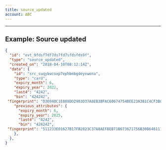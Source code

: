 ```yaml
---
title: source_updated
account: ABC
---
```


---

## Example: Source updated

```json
{
  "id": "evt_9fdsf7df7ds7fd7sfdsfds9f",
  "type": "source_updated",
  "created_on": "2018-04-10T08:12:14Z",
  "data": {  
    "id": "src_suqykwcoxp7ephbmbgdeyxwona",
    "type": "card",
    "expiry_month": 6,
    "expiry_year": 2022,
    "last4": "4242",
    "bin": "424242",
 "fingerprint": "D3E048C1E888DD2903D37A8EB3BFAC60674754BEE23A3B1C4CF3B8D6D7FFD146",
    "previous_attributes": {  
      "expiry_month": 6,
      "expiry_year": 2025,
      "last4": "4242",
      "bin": "424242",
 "fingerprint": "511233E01627B17FB2823C37A8AEFBEB71B673671756B30B646111EAC2A70E86",
    },
  },
}
```